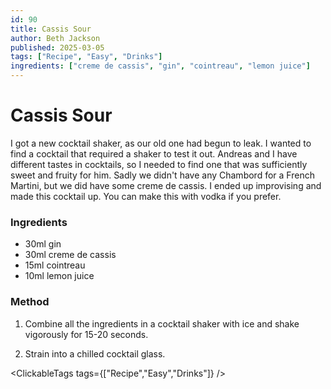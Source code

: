 ```yaml
---
id: 90
title: Cassis Sour
author: Beth Jackson
published: 2025-03-05
tags: ["Recipe", "Easy", "Drinks"]
ingredients: ["creme de cassis", "gin", "cointreau", "lemon juice"]
---
```


# Cassis Sour

<BlogTextWrapper>

I got a new cocktail shaker, as our old one had begun to leak. I wanted to find a cocktail that required a shaker to test it out. Andreas and I have different tastes in cocktails, so I needed to find one that was sufficiently sweet and fruity for him. Sadly we didn't have any Chambord for a French Martini, but we did have some creme de cassis. I ended up improvising and made this cocktail up. You can make this with vodka if you prefer.

</BlogTextWrapper>

<BlogTextWrapper>

### Ingredients

- 30ml gin
- 30ml creme de cassis
- 15ml cointreau
- 10ml lemon juice

### Method

1. Combine all the ingredients in a cocktail shaker with ice and shake vigorously for 15-20 seconds.

2. Strain into a chilled cocktail glass.

</BlogTextWrapper>

<ClickableTags tags={["Recipe","Easy","Drinks"]} />
